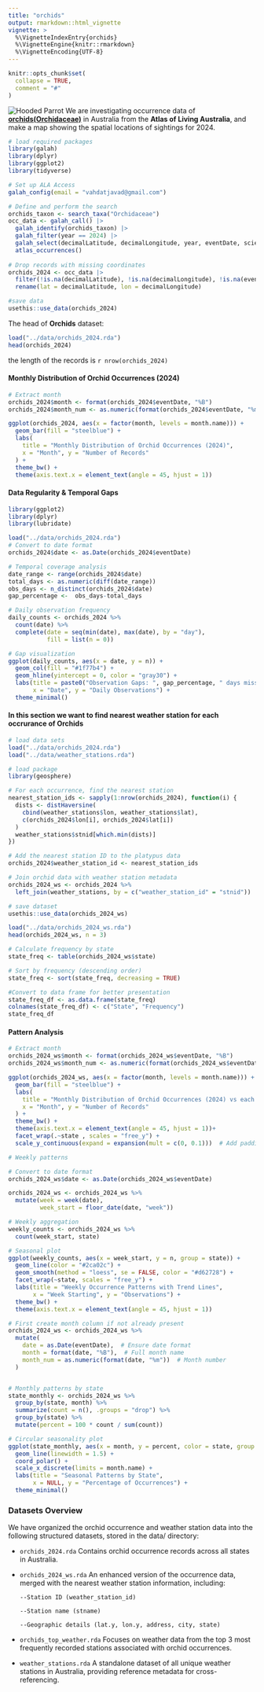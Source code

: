 ```yaml
---
title: "orchids"
output: rmarkdown::html_vignette
vignette: >
  %\VignetteIndexEntry{orchids}
  %\VignetteEngine{knitr::rmarkdown}
  %\VignetteEncoding{UTF-8}
---
```


```r
knitr::opts_chunk$set(
  collapse = TRUE,
  comment = "#"
)
```
![Hooded Parrot](image/orchids.jpg)
We are investigating occurrence data of [**orchids(Orchidaceae)**](https://en.wikipedia.org/wiki/Orchid) in Australia from the **Atlas of Living Australia**, and make a map showing the spatial locations of sightings for 2024.

```r
# load required packages
library(galah)
library(dplyr)
library(ggplot2)
library(tidyverse)
```

```r
# Set up ALA Access
galah_config(email = "vahdatjavad@gmail.com")

# Define and perform the search
orchids_taxon <- search_taxa("Orchidaceae")
occ_data <- galah_call() |> 
  galah_identify(orchids_taxon) |>  
  galah_filter(year == 2024) |>
  galah_select(decimalLatitude, decimalLongitude, year, eventDate, scientificName) |>
  atlas_occurrences()
  
# Drop records with missing coordinates
orchids_2024 <- occ_data |> 
  filter(!is.na(decimalLatitude), !is.na(decimalLongitude), !is.na(eventDate)) |> 
  rename(lat = decimalLatitude, lon = decimalLongitude)

#save data
usethis::use_data(orchids_2024)
```

The head of **Orchids** dataset:

```r
load("../data/orchids_2024.rda")
head(orchids_2024)
```

the length of the records is `r nrow(orchids_2024)`

#### Monthly Distribution of Orchid Occurrences (2024)

```r
# Extract month
orchids_2024$month <- format(orchids_2024$eventDate, "%B")
orchids_2024$month_num <- as.numeric(format(orchids_2024$eventDate, "%m"))

ggplot(orchids_2024, aes(x = factor(month, levels = month.name))) +
  geom_bar(fill = "steelblue") +
  labs(
    title = "Monthly Distribution of Orchid Occurrences (2024)",
    x = "Month", y = "Number of Records"
  ) +
  theme_bw() +
  theme(axis.text.x = element_text(angle = 45, hjust = 1))
```

#### Data Regularity & Temporal Gaps

```r
library(ggplot2)
library(dplyr)
library(lubridate)

load("../data/orchids_2024.rda")
# Convert to date format
orchids_2024$date <- as.Date(orchids_2024$eventDate)

# Temporal coverage analysis
date_range <- range(orchids_2024$date)
total_days <- as.numeric(diff(date_range))
obs_days <- n_distinct(orchids_2024$date)
gap_percentage <-  obs_days-total_days

# Daily observation frequency
daily_counts <- orchids_2024 %>%
  count(date) %>%
  complete(date = seq(min(date), max(date), by = "day"), 
           fill = list(n = 0))

# Gap visualization
ggplot(daily_counts, aes(x = date, y = n)) +
  geom_col(fill = "#1f77b4") +
  geom_hline(yintercept = 0, color = "gray30") +
  labs(title = paste0("Observation Gaps: ", gap_percentage, " days missing"),
       x = "Date", y = "Daily Observations") +
  theme_minimal()
```

#### In this section we want to find nearest weather station for each occrurance of Orchids

```r
# load data sets
load("../data/orchids_2024.rda")
load("../data/weather_stations.rda")
```

```r
# load package
library(geosphere)

# For each occurrence, find the nearest station
nearest_station_ids <- sapply(1:nrow(orchids_2024), function(i) {
  dists <- distHaversine(
    cbind(weather_stations$lon, weather_stations$lat),
    c(orchids_2024$lon[i], orchids_2024$lat[i])
  )
  weather_stations$stnid[which.min(dists)]
})

# Add the nearest station ID to the platypus data
orchids_2024$weather_station_id <- nearest_station_ids

# Join orchid data with weather station metadata
orchids_2024_ws <- orchids_2024 %>%
  left_join(weather_stations, by = c("weather_station_id" = "stnid"))

# save dataset
usethis::use_data(orchids_2024_ws)
```

```r
load("../data/orchids_2024_ws.rda")
head(orchids_2024_ws, n = 3)
```

```r
# Calculate frequency by state
state_freq <- table(orchids_2024_ws$state)

# Sort by frequency (descending order)
state_freq <- sort(state_freq, decreasing = TRUE)

#Convert to data frame for better presentation
state_freq_df <- as.data.frame(state_freq)
colnames(state_freq_df) <- c("State", "Frequency")
state_freq_df
```

#### Pattern Analysis

```r
# Extract month
orchids_2024_ws$month <- format(orchids_2024_ws$eventDate, "%B")
orchids_2024_ws$month_num <- as.numeric(format(orchids_2024_ws$eventDate, "%m"))

ggplot(orchids_2024_ws, aes(x = factor(month, levels = month.name))) +
  geom_bar(fill = "steelblue") +
  labs(
    title = "Monthly Distribution of Orchid Occurrences (2024) vs each state",
    x = "Month", y = "Number of Records"
  ) +
  theme_bw() +
  theme(axis.text.x = element_text(angle = 45, hjust = 1))+
  facet_wrap(.~state , scales = "free_y") + 
  scale_y_continuous(expand = expansion(mult = c(0, 0.1)))  # Add padding for labels
```

```r
# Weekly patterns

# Convert to date format
orchids_2024_ws$date <- as.Date(orchids_2024_ws$eventDate)

orchids_2024_ws <- orchids_2024_ws %>%
  mutate(week = week(date),
         week_start = floor_date(date, "week"))

# Weekly aggregation
weekly_counts <- orchids_2024_ws %>%
  count(week_start, state)

# Seasonal plot
ggplot(weekly_counts, aes(x = week_start, y = n, group = state)) +
  geom_line(color = "#2ca02c") +
  geom_smooth(method = "loess", se = FALSE, color = "#d62728") +
  facet_wrap(~state, scales = "free_y") +
  labs(title = "Weekly Occurrence Patterns with Trend Lines",
       x = "Week Starting", y = "Observations") +
  theme_bw() +
  theme(axis.text.x = element_text(angle = 45, hjust = 1))
```

```r
# First create month column if not already present
orchids_2024_ws <- orchids_2024_ws %>%
  mutate(
    date = as.Date(eventDate),  # Ensure date format
    month = format(date, "%B"),  # Full month name
    month_num = as.numeric(format(date, "%m"))  # Month number
  )


# Monthly patterns by state
state_monthly <- orchids_2024_ws %>%
  group_by(state, month) %>%
  summarize(count = n(), .groups = "drop") %>%
  group_by(state) %>%
  mutate(percent = 100 * count / sum(count))

# Circular seasonality plot
ggplot(state_monthly, aes(x = month, y = percent, color = state, group = state)) +
  geom_line(linewidth = 1.5) +
  coord_polar() +
  scale_x_discrete(limits = month.name) +
  labs(title = "Seasonal Patterns by State",
       x = NULL, y = "Percentage of Occurrences") +
  theme_minimal()

```

### Datasets Overview

We have organized the orchid occurrence and weather station data into the following structured datasets, stored in the data/ directory:

-   `orchids_2024.rda` Contains orchid occurrence records across all states in Australia.

-   `orchids_2024_ws.rda` An enhanced version of the occurrence data, merged with the nearest weather station information, including:

    <div>

    ```         
    --Station ID (weather_station_id)

    --Station name (stname)

    --Geographic details (lat.y, lon.y, address, city, state)
    ```

    </div>

-   `orchids_top_weather.rda` Focuses on weather data from the top 3 most frequently recorded stations associated with orchid occurrences.

-   `weather_stations.rda` A standalone dataset of all unique weather stations in Australia, providing reference metadata for cross-referencing.
